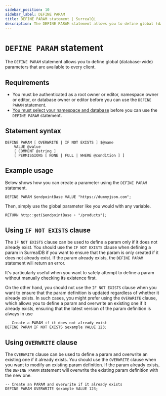 ```yaml
---
sidebar_position: 10
sidebar_label: DEFINE PARAM
title: DEFINE PARAM statement | SurrealQL
description: The DEFINE PARAM statement allows you to define global (database-wide) parameters that are available to every client.
---
```



# `DEFINE PARAM` statement

The `DEFINE PARAM` statement allows you to define global (database-wide) parameters that are available to every client.

## Requirements

- You must be authenticated as a root owner or editor, namespace owner or editor, or database owner or editor before you can use the `DEFINE PARAM` statement.
- [You must select your namespace and database](/docs/surrealql/statements/use) before you can use the `DEFINE PARAM` statement.

## Statement syntax

```syntax title="SurrealQL Syntax"
DEFINE PARAM [ OVERWRITE | IF NOT EXISTS ] $@name 
    VALUE @value
    [ COMMENT @string ]
    [ PERMISSIONS [ NONE | FULL | WHERE @condition ] ]
```

## Example usage
Below shows how you can create a parameter using the `DEFINE PARAM` statement.

```surql
DEFINE PARAM $endpointBase VALUE "https://dummyjson.com";
```
Then, simply use the global parameter like you would with any variable.

```surql
RETURN http::get($endpointBase + "/products");
```

## Using `IF NOT EXISTS` clause

<Since v="v1.3.0" />

The `IF NOT EXISTS` clause can be used to define a param only if it does not already exist. You should use the `IF NOT EXISTS` clause when defining a param in SurrealDB if you want to ensure that the param is only created if it does not already exist. If the param already exists, the `DEFINE PARAM` statement will return an error.

It's particularly useful when you want to safely attempt to define a param without manually checking its existence first.

On the other hand, you should not use the `IF NOT EXISTS` clause when you want to ensure that the param definition is updated regardless of whether it already exists. In such cases, you might prefer using the `OVERWRITE` clause, which allows you to define a param and overwrite an existing one if it already exists, ensuring that the latest version of the param definition is always in use

```surql
-- Create a PARAM if it does not already exist
DEFINE PARAM IF NOT EXISTS $example VALUE 123;
```

## Using `OVERWRITE` clause

<Since v="v2.0.0" />

The `OVERWRITE` clause can be used to define a param and overwrite an existing one if it already exists. You should use the `OVERWRITE` clause when you want to modify an existing param definition. If the param already exists, the `DEFINE PARAM` statement will overwrite the existing param definition with the new one.

```surql
-- Create an PARAM and overwrite if it already exists
DEFINE PARAM OVERWRITE $example VALUE 123;
```
